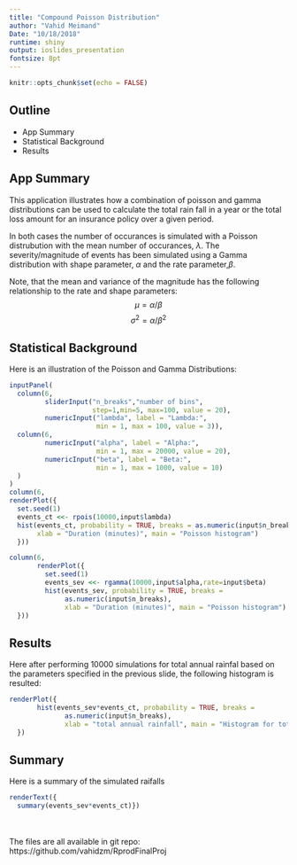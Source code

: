 ```yaml
---
title: "Compound Poisson Distribution"
author: "Vahid Meimand"
Date: "10/18/2018"
runtime: shiny
output: ioslides_presentation
fontsize: 8pt
---
```


```r
knitr::opts_chunk$set(echo = FALSE)
```

## Outline

- App Summary
- Statistical Background
- Results

## App Summary
This application illustrates how a combination of poisson and gamma distributions can be used to calculate the total rain fall in a year or the total loss amount for an insurance policy over a given period.

In both cases the number of occurances is simulated with a Poisson distrubution with the mean number of occurances, $\lambda$.  The severity/magnitude of events has been simulated using a Gamma distribution with shape parameter, $\alpha$ and the rate parameter,$\beta$.

Note, that the mean and variance of the magnitude has the following relationship to the rate and shape parameters: $$\mu = \alpha / \beta$$$$\sigma^2 = \alpha / \beta^2$$



## Statistical Background
Here is an illustration of the Poisson and Gamma Distributions:
```r
inputPanel(
  column(6,
         sliderInput("n_breaks","number of bins", 
                     step=1,min=5, max=100, value = 20),
         numericInput("lambda", label = "Lambda:",
                      min = 1, max = 100, value = 3)),
  column(6,
         numericInput("alpha", label = "Alpha:",
                      min = 1, max = 20000, value = 20),
         numericInput("beta", label = "Beta:",
                      min = 1, max = 1000, value = 10)
  )
)
column(6,
renderPlot({
  set.seed(1)
  events_ct <<- rpois(10000,input$lambda)
  hist(events_ct, probability = TRUE, breaks = as.numeric(input$n_breaks), 
       xlab = "Duration (minutes)", main = "Poisson histogram")
  }))

column(6,
       renderPlot({
         set.seed(1)
         events_sev <<- rgamma(10000,input$alpha,rate=input$beta)
         hist(events_sev, probability = TRUE, breaks =
              as.numeric(input$n_breaks), 
              xlab = "Duration (minutes)", main = "Poisson histogram")
  }))
```



## Results
Here after performing 10000 simulations for total annual rainfal based on the parameters specified in the previous slide, the following histogram is resulted:
```r
renderPlot({
       hist(events_sev*events_ct, probability = TRUE, breaks =
              as.numeric(input$n_breaks), 
              xlab = "total annual rainfall", main = "Histogram for total annual rainfall for 10000 simlations")
  })
```

## Summary
Here is a summary of the simulated raifalls
```r
renderText({
  summary(events_sev*events_ct)})
```


<br><br>
The files are all available in git repo:
https://github.com/vahidzm/RprodFinalProj
